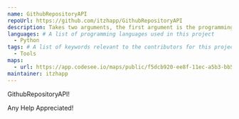 ```yaml
---
name: GithubRepositoryAPI
repoUrl: https://github.com/itzhapp/GithubRepositoryAPI
description: Takes two arguments, the first argument is the programming language and the second one is page number. Example: Python 3 -> returns repositories with Python on page 3. Returns JSON "name", "link", "description"
languages: # A list of programming languages used in this project
  - Python
tags: # A list of keywords relevant to the contributors for this project
  - Tools
maps:
  - url: https://app.codesee.io/maps/public/f5dcb920-ee8f-11ec-a5b3-bb55880b8b59
maintainer: itzhapp
---
```


<!-- Divide your content into sections using our handy shortcodes. Each section is optional -->

<Overview>

GithubRepositoryAPI!

</Overview>

<Contributing>

Any Help Appreciated! 

</Contributing>